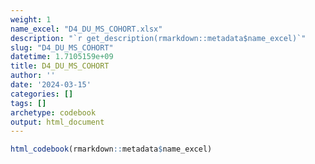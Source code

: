 ```yaml
---
weight: 1
name_excel: "D4_DU_MS_COHORT.xlsx"
description: "`r get_description(rmarkdown::metadata$name_excel)`"
slug: "D4_DU_MS_COHORT"
datetime: 1.7105159e+09
title: D4_DU_MS_COHORT
author: ''
date: '2024-03-15'
categories: []
tags: []
archetype: codebook
output: html_document
---
```


```r
html_codebook(rmarkdown::metadata$name_excel)
```
